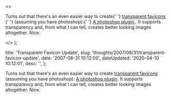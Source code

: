   <>
    <p>
      Turns out that there's an even easier way to create{' '}
      <a href="http&#58;//dtott.com/thoughts/2007/08/29/transparent-favicons/">
        transparent favicons
      </a>{' '}
      (assuming you have photoshop)&#58;{' '}
      <a href="http&#58;//telegraphics.com.au/svn/icoformat/trunk/dist/README.html">
        A photoshop plugin
      </a>
      . It supports transparency and, from what I can tell, creates better looking
      images altogether. Nice.
    </p>
  </>
);


  title: 'Transparent Favicon Update',
  slug: 'thoughts/2007/08/31/transparent-favicon-update',
  date: '2007-08-31 10:12:00',
  dateUpdated: '2020-04-10 10:12:01',
  desc: '',
};

Turns out that there's an even easier way to create [transparent favicons](http://dtott.com/thoughts/2007/08/29/transparent-favicons/) (assuming you have photoshop): [A photoshop plugin](http://telegraphics.com.au/svn/icoformat/trunk/dist/README.html). It supports transparency and, from what I can tell, creates better looking images altogether. Nice.
